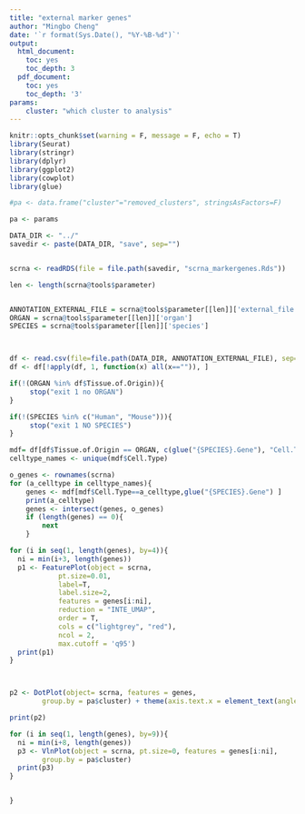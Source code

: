 ```yaml
---
title: "external marker genes"
author: "Mingbo Cheng"
date: '`r format(Sys.Date(), "%Y-%B-%d")`'
output:
  html_document:
    toc: yes 
    toc_depth: 3
  pdf_document:
    toc: yes 
    toc_depth: '3' 
params:
    cluster: "which cluster to analysis"
---
```



```r
knitr::opts_chunk$set(warning = F, message = F, echo = T)
library(Seurat)
library(stringr)
library(dplyr)
library(ggplot2)
library(cowplot)
library(glue)

#pa <- data.frame("cluster"="removed_clusters", stringsAsFactors=F)

pa <- params 

DATA_DIR <- "../"
savedir <- paste(DATA_DIR, "save", sep="")


scrna <- readRDS(file = file.path(savedir, "scrna_markergenes.Rds"))

len <- length(scrna@tools$parameter)


ANNOTATION_EXTERNAL_FILE = scrna@tools$parameter[[len]]['external_file']
ORGAN = scrna@tools$parameter[[len]]['organ']
SPECIES = scrna@tools$parameter[[len]]['species']



df <- read.csv(file=file.path(DATA_DIR, ANNOTATION_EXTERNAL_FILE), sep="\t", stringsAsFactors=F)
df <- df[!apply(df, 1, function(x) all(x=="")), ]

if(!(ORGAN %in% df$Tissue.of.Origin)){
     stop("exit 1 no ORGAN")
}

if(!(SPECIES %in% c("Human", "Mouse"))){
     stop("exit 1 NO SPECIES")
}

mdf= df[df$Tissue.of.Origin == ORGAN, c(glue("{SPECIES}.Gene"), "Cell.Type")]
celltype_names <- unique(mdf$Cell.Type)
```


```r

o_genes <- rownames(scrna)
for (a_celltype in celltype_names){
    genes <- mdf[mdf$Cell.Type==a_celltype,glue("{SPECIES}.Gene") ]
    print(a_celltype)
    genes <- intersect(genes, o_genes) 
    if (length(genes) == 0){
        next 
    }

for (i in seq(1, length(genes), by=4)){
  ni = min(i+3, length(genes))
  p1 <- FeaturePlot(object = scrna,
            pt.size=0.01,
            label=T,
            label.size=2,
            features = genes[i:ni],
            reduction = "INTE_UMAP",
            order = T,
            cols = c("lightgrey", "red"),
            ncol = 2,
            max.cutoff = 'q95')
  print(p1)
}



p2 <- DotPlot(object= scrna, features = genes,
        group.by = pa$cluster) + theme(axis.text.x = element_text(angle = 90, hjust = 1))

print(p2)

for (i in seq(1, length(genes), by=9)){
  ni = min(i+8, length(genes))
  p3 <- VlnPlot(object = scrna, pt.size=0, features = genes[i:ni],
        group.by = pa$cluster)
  print(p3)
}


}
```

